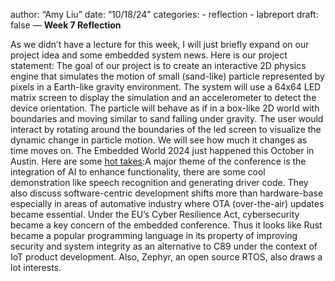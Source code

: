 
author: "Amy Liu"
date: "10/18/24"
categories:
  - reflection
  - labreport
draft: false
---
**Week 7 Reflection**<br>

As we didn't have a lecture for this week, I will just briefly expand on our project idea and some embedded system news. Here is our project statement: The goal of our project is to create an interactive 2D physics engine that simulates the motion of small (sand-like) particle represented by pixels in a Earth-like gravity environment. The system will use a 64x64 LED matrix screen to display the simulation and an accelerometer to detect the device orientation. The particle will behave as if in a box-like 2D world with boundaries and moving similar to sand falling under gravity. The user would interact by rotating around the boundaries of the led screen to visualize the dynamic change in particle motion. We will see how much it changes as time moves on.
The Embedded World 2024 just happened this October in Austin. Here are some [hot takes](https://memfault.com/blog/embedded-world-2024-5-hot-topics-and-key-takeaways/):A major theme of the conference is the integration of AI to enhance functionality, there are some cool demonstration like speech recognition and generating driver code. They also discuss software-centric development shifts more than hardware-base especially in areas of automative industry where OTA (over-the-air) updates became essential. Under the EU's Cyber Resilience Act, cybersecurity became a key concern of the embedded conference. Thus it looks like Rust became a popular programming language in its property of improving security and system integrity as an alternative to C89 under the context of IoT product development. Also, Zephyr, an open source RTOS, also draws a lot interests.